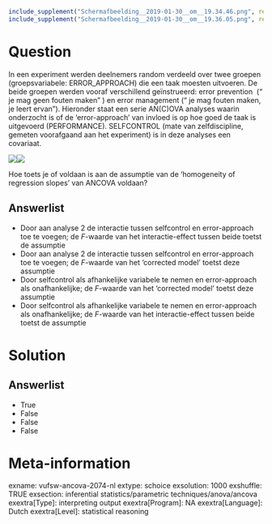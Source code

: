 ```r
include_supplement("Schermafbeelding__2019-01-30__om__19.34.46.png", recursive = TRUE)
include_supplement("Schermafbeelding__2019-01-30__om__19.36.05.png", recursive = TRUE)
```

Question
========
In een experiment werden deelnemers random verdeeld over twee groepen
(groepsvariabele: ERROR\_APPROACH) die een taak moesten uitvoeren. De
beide groepen werden vooraf verschillend geïnstrueerd: error prevention
 (“ je mag geen fouten maken” ) en error management (“ je mag fouten
maken, je leert ervan”). Hieronder staat een serie AN(C)OVA analyses
waarin onderzocht is of de ‘error-approach’ van invloed is op hoe goed
de taak is uitgevoerd (PERFORMANCE). SELFCONTROL (mate van
zelfdiscipline, gemeten voorafgaand aan het experiment) is in deze
analyses een covariaat.  
  
![](Schermafbeelding__2019-01-30__om__19.34.46.png)![](Schermafbeelding__2019-01-30__om__19.36.05.png)
  
Hoe toets je of voldaan is aan de assumptie van de ‘homogeneity of
regression slopes’ van ANCOVA voldaan?

Answerlist
----------
* Door aan analyse 2 de interactie tussen selfcontrol en error-approach
  toe te voegen; de *F*-waarde van het interactie-effect tussen beide
  toetst de assumptie
* Door aan analyse 2 de interactie tussen selfcontrol en error-approach
  toe te voegen; de *F*-waarde van het ‘corrected model’ toetst deze
  assumptie
* Door selfcontrol als afhankelijke variabele te nemen en error-approach
  als onafhankelijke; de *F*-waarde van het ‘corrected model’ toetst deze
  assumptie
* Door selfcontrol als afhankelijke variabele te nemen en error-approach
  als onafhankelijke; de *F*-waarde van het interactie-effect tussen beide
  toetst de assumptie

Solution
========










Answerlist
----------
* True
* False
* False
* False

Meta-information
================
exname: vufsw-ancova-2074-nl
extype: schoice
exsolution: 1000
exshuffle: TRUE
exsection: inferential statistics/parametric techniques/anova/ancova
exextra[Type]: interpreting output
exextra[Program]: NA
exextra[Language]: Dutch
exextra[Level]: statistical reasoning

